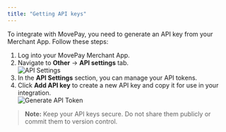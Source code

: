 ```yaml
---
title: "Getting API keys"
---
```


To integrate with MovePay, you need to generate an API key from your Merchant App. Follow these steps:

1. Log into your MovePay Merchant App.
2. Navigate to **Other** -> **API settings** tab.  
   ![API Settings](/api-settings.png)
3. In the **API Settings** section, you can manage your API tokens.
4. Click **Add API key** to create a new API key and copy it for use in your integration.  
   ![Generate API Token](/generate-api-token.png)

> **Note:** Keep your API keys secure. Do not share them publicly or commit them to version control.

